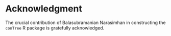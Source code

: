 # Acknowledgment

The crucial contribution of Balasubramanian Narasimhan in constructing
the `conTree` R package is gratefully acknowledged.
